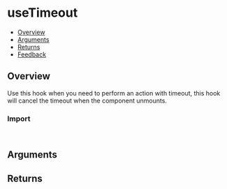 
<Meta of={UseTimeoutStories} />

# useTimeout

- [Overview](#overview)
- [Arguments](#arguments)
- [Returns](#returns)
- [Feedback](#feedback)

## Overview

Use this hook when you need to perform an action with timeout, this hook will cancel the timeout when the component unmounts.

<Canvas of={UseTimeoutStories.Overview} />

### Import

```js
import { useTimeout } from "monday-ui-react-core/hooks";
```

## Arguments

<FunctionArguments>
  <FunctionArgument name="options" type="Object">
    <FunctionArgument name="time" type="number" description="The time (in ms) to wait before execution." default="0" />
    <FunctionArgument
      name="callback"
      type="(value: string) => void"
      description="Callback function to execute when provided time has passed."
      required
    />
    <FunctionArgument
      name="ignoreZeroTime"
      type="boolean"
      description="If time provided is 0 (defer) ignore the callback."
      default="false"
    />
  </FunctionArgument>
</FunctionArguments>

## Returns

<FunctionArguments>
  <FunctionArgument name="result" type="Array">
    <FunctionArgument type="() => void" description="Cancels the timeout." />
  </FunctionArgument>
</FunctionArguments>
